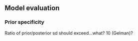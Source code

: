 <!-- chunk opts -->



## Model evaluation

### Prior specificity

Ratio of prior/posterior sd should exceed...what? 10 (Gelman)?



